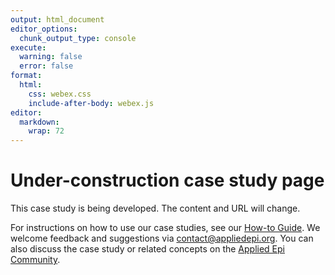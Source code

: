 ```yaml
---
output: html_document
editor_options: 
  chunk_output_type: console
execute:
  warning: false
  error: false
format: 
  html: 
    css: webex.css
    include-after-body: webex.js
editor: 
  markdown: 
    wrap: 72
---
```


# Under-construction case study page {#sec-rpractical}

::: {.callout-important title="WEBSITE UNDER CONSTRUCTION"}
This case study is being developed. The content and URL will change.
:::

For instructions on how to use our case studies, see our [How-to
Guide](instructions.html). We welcome feedback and suggestions via
[contact\@appliedepi.org](mailto:contact@appliedepi.org). You can also discuss the case study or related concepts on the [Applied Epi Community](https://community.appliedepi.org/).

